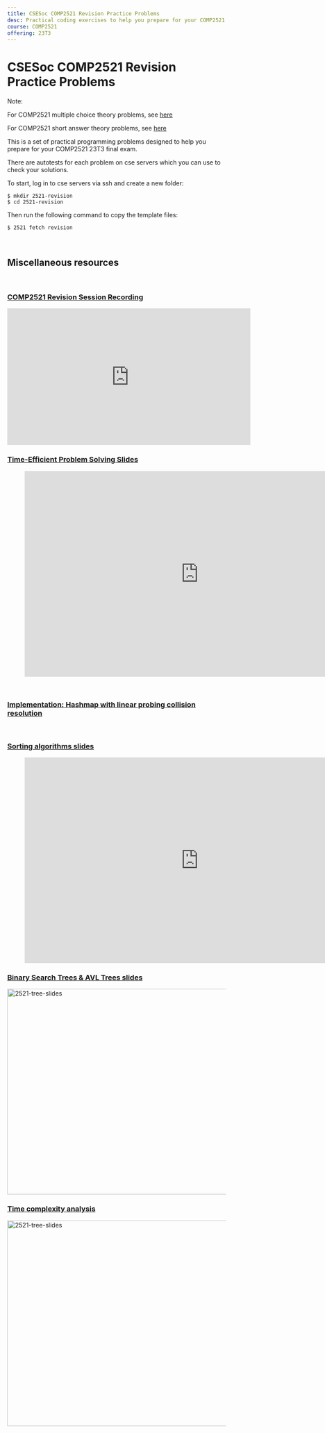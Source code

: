 ```yaml
---
title: CSESoc COMP2521 Revision Practice Problems
desc: Practical coding exercises to help you prepare for your COMP2521 23T3 final exam 😄
course: COMP2521
offering: 23T3
---
```


# CSESoc COMP2521 Revision Practice Problems

Note:

For COMP2521 multiple choice theory problems, see [here](https://learn.csesoc.org.au/articles/2521-revision-theory)

For COMP2521 short answer theory problems, see [here](https://learn.csesoc.org.au/course-revision/2521-23T3/theory)


This is a set of practical programming problems designed to help you prepare for your COMP2521 23T3 final exam.

There are autotests for each problem on cse servers which you can use to check your solutions.

To start, log in to cse servers via ssh and create a new folder:

```bash:~
$ mkdir 2521-revision
$ cd 2521-revision
```

Then run the following command to copy the template files:

```bash:~/2521-revision
$ 2521 fetch revision
```

<br />

## Miscellaneous resources

<br />

### [COMP2521 Revision Session Recording](https://www.youtube.com/embed/cqreKvul6Ps?si=1m51mkJg0pZralIu)

<iframe
  width="560"
  height="315"
  src="https://www.youtube.com/embed/cqreKvul6Ps?si=1m51mkJg0pZralIu"
  title="YouTube video player"
  frameborder="0"
  allow="accelerometer; autoplay; clipboard-write; encrypted-media; gyroscope; picture-in-picture; web-share"
  allowfullscreen></iframe>

<br />

### [Time-Efficient Problem Solving Slides](https://docs.google.com/presentation/d/1OlIyQTg3afU6UOkdY4s2hpacSUsRSVGUboPcxXDEvA0/edit#slide=id.ge7f9c668d6_0_1036)

<figure class="video_container">
  <iframe
    src="https://docs.google.com/presentation/d/e/2PACX-1vQSdJqbTa0aI4foczJ5q3FJFaqkDzWpdDP-iVvv7zQ50jHmvU0JeOELspAFunfgMaryXlChC90Hg19t/embed?start=false&loop=false&delayms=3000"
    frameborder="0"
    width="800"
    height="474"
    allowfullscreen="true"
    mozallowfullscreen="true"
    webkitallowfullscreen="true"></iframe>
</figure>

<br />

### [Implementation: Hashmap with linear probing collision resolution](https://github.com/Allynixtor/comp2521-revision-session/blob/main/miscellaneous_content/hashmap_linear_probe.c)

<br />

### [Sorting algorithms slides](https://unsw-my.sharepoint.com/:p:/r/personal/z5479795_ad_unsw_edu_au/_layouts/15/Doc.aspx?sourcedoc=%7Bc2f3e5f3-e634-475c-b037-3967089d9b87%7D&action=view&wdSlideId=256&wdModeSwitchTime=1699349371592)

<figure class="video_container">
  <iframe
    src="https://unsw-my.sharepoint.com/:p:/g/personal/z5479795_ad_unsw_edu_au/EfPl88I05lxHsDc5Zwidm4cBiKFbco9gnvdMxNLIvY4vsg?e=FyvINZ&amp;action=embedview&amp;wdAr=1.7777777777777777"
    width="800px"
    height="474px"
    frameborder="0"></iframe>
</figure>

### [Binary Search Trees & AVL Trees slides](https://www.canva.com/design/DAFymeapRU0/Ee9RjvxJ88C8ObjA7zb-_Q/view?utm_content=DAFymeapRU0&utm_campaign=designshare&utm_medium=link&utm_source=editor)

<a
  href="https://www.canva.com/design/DAFymeapRU0/Ee9RjvxJ88C8ObjA7zb-_Q/view?utm_content=DAFymeapRU0&utm_campaign=designshare&utm_medium=link&utm_source=editor"
  target="_blank">
  <img
    src="/images/comp2521-revision/2521-tree-slides.png"
    alt="2521-tree-slides"
    width="800"
    height="474"
  />
</a>

### [Time complexity analysis](https://www.canva.com/design/DAFziX5NkMg/ye7qwcCh1VNywPqL_pz-rw/view?utm_content=DAFziX5NkMg&utm_campaign=designshare&utm_medium=link&utm_source=editor#1)

<a
  href="https://www.canva.com/design/DAFziX5NkMg/ye7qwcCh1VNywPqL_pz-rw/view?utm_content=DAFziX5NkMg&utm_campaign=designshare&utm_medium=link&utm_source=editor#1"
  target="_blank">
  <img
    src="/images/comp2521-revision/2521-time-complexity-slidecover.png"
    alt="2521-tree-slides"
    width="800"
    height="474"
  />
</a>
